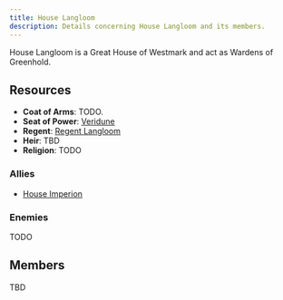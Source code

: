 ```yaml
---
title: House Langloom
description: Details concerning House Langloom and its members.
---
```


House Langloom is a Great House of Westmark and act as Wardens of Greenhold.

## Resources
- **Coat of Arms**: TODO.
- **Seat of Power**: [Veridune](/seats-of-power/veridune)
- **Regent**: [Regent Langloom](/regents/regent-langloom)
- **Heir**: TBD
- **Religion**: TODO

### Allies
- [House Imperion](/great-houses/house-imperion)

### Enemies
TODO

## Members
TBD